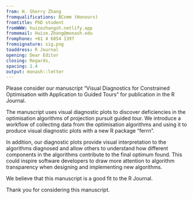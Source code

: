 ```yaml
---
from: H. Sherry Zhang
fromqualifications: BComm (Honours)
fromtitle: PhD student
fromWWW: huizezhangsh.netlify.app
fromemail: Huize.Zhang@monash.edu
fromphone: +61 4 6854 1397
fromsignature: sig.png
toaddress: R Journal
opening: Dear Editor
closing: Regards,
spacing: 1.4
output: monash::letter
---
```


Please consider our manuscript "Visual Diagnostics for Constrained Optimisation with Application to Guided Tours" for publication in the R Journal.

The manuscript uses visual diagnostic plots to discover deficiencies in the optimisation algorithms of projection pursuit guided tour. We introduce a workflow of collecting data from the optimisation algorithms and using it to produce visual diagnostic plots with a new R package "ferrn". 

In addition, our diagnostic plots provide visual interpretation to the algorithms diagnosed and allow others to understand how different components in the algorithms contribute to the final optimum found. This could inspire software developers to draw more attention to algorithm transparency when designing and implementing new algorithms.

We believe that this manuscript is a good fit to the R Journal.

Thank you for considering this manuscript.
